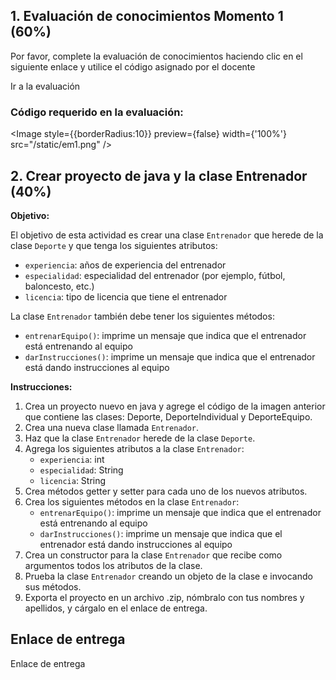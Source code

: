 
## 1. Evaluación de conocimientos Momento 1 (60%)

Por favor, complete la evaluación de conocimientos haciendo clic en el siguiente enlace y utilice el código asignado por el docente

<Link href="https://quizizz.com/join" target="_blank"> Ir a la evaluación </Link>

### Código requerido en la evaluación:

 <Image
    style={{borderRadius:10}}
    preview={false}
    width={'100%'}
    src="/static/em1.png"
  />

## 2. Crear proyecto de java y la clase Entrenador (40%)

**Objetivo:**

El objetivo de esta actividad es crear una clase `Entrenador` que herede de la clase `Deporte` y que tenga los siguientes atributos:

-   `experiencia`: años de experiencia del entrenador
-   `especialidad`: especialidad del entrenador (por ejemplo, fútbol, baloncesto, etc.)
-   `licencia`: tipo de licencia que tiene el entrenador

La clase `Entrenador` también debe tener los siguientes métodos:

-   `entrenarEquipo()`: imprime un mensaje que indica que el entrenador está entrenando al equipo
-   `darInstrucciones()`: imprime un mensaje que indica que el entrenador está dando instrucciones al equipo

**Instrucciones:**

1.  Crea un proyecto nuevo en java y agrege el código de la imagen anterior que contiene las clases: Deporte, DeporteIndividual y DeporteEquipo.
2.  Crea una nueva clase llamada `Entrenador`.
3.  Haz que la clase `Entrenador` herede de la clase `Deporte`.
4.  Agrega los siguientes atributos a la clase `Entrenador`:
    -   `experiencia`: int
    -   `especialidad`: String
    -   `licencia`: String
5.  Crea métodos getter y setter para cada uno de los nuevos atributos.
6.  Crea los siguientes métodos en la clase `Entrenador`:
    -   `entrenarEquipo()`: imprime un mensaje que indica que el entrenador está entrenando al equipo
    -   `darInstrucciones()`: imprime un mensaje que indica que el entrenador está dando instrucciones al equipo
7.  Crea un constructor para la clase `Entrenador` que recibe como argumentos todos los atributos de la clase.
8.  Prueba la clase `Entrenador` creando un objeto de la clase e invocando sus métodos.
9.  Exporta el proyecto en un archivo .zip, nómbralo con tus nombres y apellidos, y cárgalo en el enlace de entrega.

## **Enlace de entrega**

<Link href="" target="_blank"> Enlace de entrega </Link>



